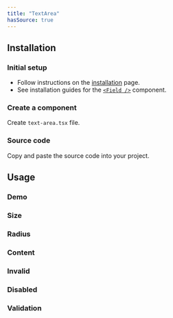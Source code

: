 ```yaml
---
title: "TextArea"
hasSource: true
---
```


## Installation

<Steps>

### Initial setup

- Follow instructions on the [installation](/docs/overview/installation) page.
- See installation guides for the [`<Field />`](/docs/components/field) component.

### Create a component

Create `text-area.tsx` file.

### Source code

Copy and paste the source code into your project.

</Steps>

## Usage

### Demo

<ComponentPreview slug="textArea/demo" />

### Size

<ComponentPreview slug="textArea/size" />

### Radius

<ComponentPreview slug="textArea/radius" />

### Content

<ComponentPreview slug="textArea/content" />

### Invalid

<ComponentPreview slug="textArea/invalid" />

### Disabled

<ComponentPreview slug="textArea/disabled" />

### Validation

<ComponentPreview slug="textArea/validation" />
